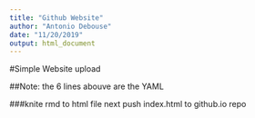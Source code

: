 ```yaml
---
title: "Github Website"
author: "Antonio Debouse"
date: "11/20/2019"
output: html_document
---
```


#Simple Website upload

##Note: the 6 lines abouve are the YAML

###knite rmd to html file next
push index.html to github.io repo

